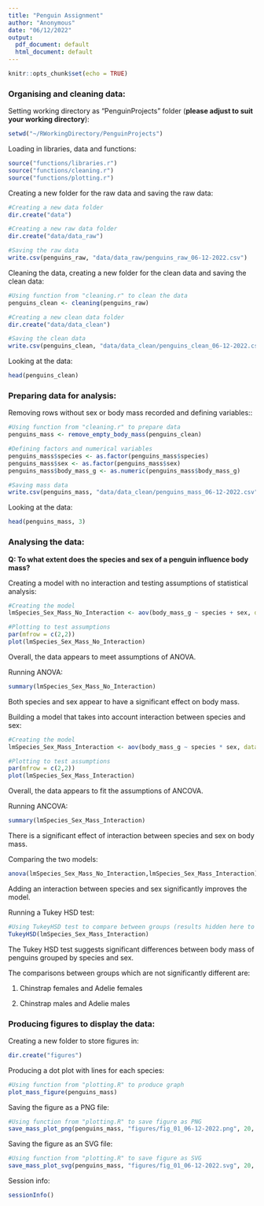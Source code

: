 ```yaml
---
title: "Penguin Assignment"
author: "Anonymous"
date: "06/12/2022"
output:
  pdf_document: default
  html_document: default
---
```


```r
knitr::opts_chunk$set(echo = TRUE)
```


### Organising and cleaning data:

Setting working directory as "PenguinProjects" folder (**please adjust to suit your working directory**):

```r
setwd("~/RWorkingDirectory/PenguinProjects")
```

Loading in libraries, data and functions:

```r
source("functions/libraries.r")
source("functions/cleaning.r")
source("functions/plotting.r")
```

Creating a new folder for the raw data and saving the raw data:

```r
#Creating a new data folder
dir.create("data")

#Creating a new raw data folder
dir.create("data/data_raw")

#Saving the raw data
write.csv(penguins_raw, "data/data_raw/penguins_raw_06-12-2022.csv")
```

Cleaning the data, creating a new folder for the clean data and saving the clean data:

```r
#Using function from "cleaning.r" to clean the data
penguins_clean <- cleaning(penguins_raw)

#Creating a new clean data folder
dir.create("data/data_clean")

#Saving the clean data
write.csv(penguins_clean, "data/data_clean/penguins_clean_06-12-2022.csv")
```

Looking at the data:

```r
head(penguins_clean)
```



### Preparing data for analysis:

Removing rows without sex or body mass recorded and defining variables::

```r
#Using function from "cleaning.r" to prepare data
penguins_mass <- remove_empty_body_mass(penguins_clean)

#Defining factors and numerical variables
penguins_mass$species <- as.factor(penguins_mass$species)
penguins_mass$sex <- as.factor(penguins_mass$sex)
penguins_mass$body_mass_g <- as.numeric(penguins_mass$body_mass_g)

#Saving mass data
write.csv(penguins_mass, "data/data_clean/penguins_mass_06-12-2022.csv")
```

Looking at the data:

```r
head(penguins_mass, 3)
```


\newpage

### Analysing the data:

**Q: To what extent does the species and sex of a penguin influence body mass?**

Creating a model with no interaction and testing assumptions of statistical analysis:

```r
#Creating the model
lmSpecies_Sex_Mass_No_Interaction <- aov(body_mass_g ~ species + sex, data = penguins_mass)

#Plotting to test assumptions
par(mfrow = c(2,2))
plot(lmSpecies_Sex_Mass_No_Interaction)
```
Overall, the data appears to meet assumptions of ANOVA.

Running ANOVA:

```r
summary(lmSpecies_Sex_Mass_No_Interaction)
```
Both species and sex appear to have a significant effect on body mass.

Building a model that takes into account interaction between species and sex:

```r
#Creating the model
lmSpecies_Sex_Mass_Interaction <- aov(body_mass_g ~ species * sex, data = penguins_mass)

#Plotting to test assumptions
par(mfrow = c(2,2))
plot(lmSpecies_Sex_Mass_Interaction)
```
Overall, the data appears to fit the assumptions of ANCOVA.

Running ANCOVA:

```r
summary(lmSpecies_Sex_Mass_Interaction)
```
There is a significant effect of interaction between species and sex on body mass.

\newpage

Comparing the two models:

```r
anova(lmSpecies_Sex_Mass_No_Interaction,lmSpecies_Sex_Mass_Interaction)
```
Adding an interaction between species and sex significantly improves the model.

Running a Tukey HSD test:

```r
#Using TukeyHSD test to compare between groups (results hidden here to keep document tidy)
TukeyHSD(lmSpecies_Sex_Mass_Interaction)
```
The Tukey HSD test suggests significant differences between body mass of penguins grouped by species and sex.

The comparisons between groups which are not significantly different are:

1) Chinstrap females and Adelie females

2) Chinstrap males and Adelie males


\newpage

### Producing figures to display the data:

Creating a new folder to store figures in:

```r
dir.create("figures")
```

Producing a dot plot with lines for each species:

```r
#Using function from "plotting.R" to produce graph
plot_mass_figure(penguins_mass)
```

Saving the figure as a PNG file:

```r
#Using function from "plotting.R" to save figure as PNG
save_mass_plot_png(penguins_mass, "figures/fig_01_06-12-2022.png", 20, 600, 1.4)
```

Saving the figure as an SVG file:

```r
#Using function from "plotting.R" to save figure as SVG
save_mass_plot_svg(penguins_mass, "figures/fig_01_06-12-2022.svg", 20, 1.4)
```

\newpage

Session info:

```r
sessionInfo()
```
